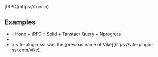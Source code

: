 
<CommunityNote />
<UseBati>[tRPC](https://trpc.io)</UseBati>

## Examples

 - <Example timestamp="2024.04" repo="Blankeos/hono-trpc" /> - Hono + tRPC + Solid + Tanstack Query + Nprogress
 - <Example timestamp="2023.11" repo="nabi-chan/vike-trpc-ssr" />
 - <Example timestamp="2023.03" repo="fortezhuo/vite-plugin-ssr-trpc" />
   > vite-plugin-ssr was the [previous name of Vike](https://vite-plugin-ssr.com/vike).
